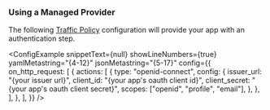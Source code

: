 
### Using a Managed Provider

The following [Traffic Policy](/docs/traffic-policy/)
configuration will provide your app with an authentication step.

<ConfigExample
	snippetText={null}
	showLineNumbers={true}
	yamlMetastring="{4-12}"
	jsonMetastring="{5-17}"
	config={{
		on_http_request: [
			{
				actions: [
					{
						type: "openid-connect",
						config: {
							issuer_url: "{your issuer url}",
							client_id: "{your app's oauth client id}",
							client_secret: "{your app's oauth client secret}",
							scopes: ["openid", "profile", "email"],
						},
					},
				],
			},
		],
	}}
/>
